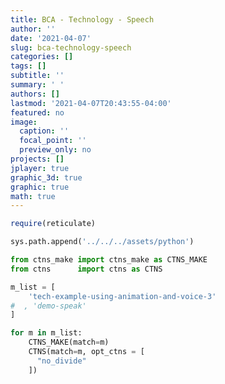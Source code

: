 ```yaml
---
title: BCA - Technology - Speech
author: ''
date: '2021-04-07'
slug: bca-technology-speech
categories: []
tags: []
subtitle: ''
summary: ' '
authors: []
lastmod: '2021-04-07T20:43:55-04:00'
featured: no
image:
  caption: ''
  focal_point: ''
  preview_only: no
projects: []
jplayer: true
graphic_3d: true
graphic: true
math: true
---
```

```r
require(reticulate)
```

```python
sys.path.append('../../../assets/python')

from ctns_make import ctns_make as CTNS_MAKE
from ctns      import ctns as CTNS
```

```python
m_list = [
    'tech-example-using-animation-and-voice-3'
#  , 'demo-speak'
]

for m in m_list:
    CTNS_MAKE(match=m)
    CTNS(match=m, opt_ctns = [
      "no_divide"
    ])
```
